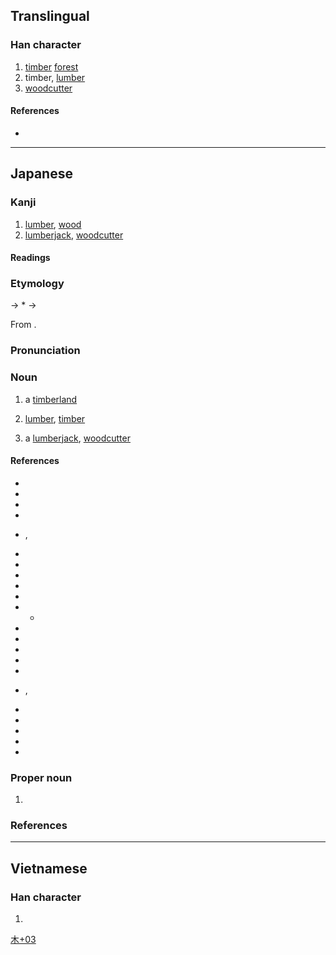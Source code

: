 {{character info/new}}
==Translingual==

===Han character===
{{Han char|rn=75|rad=木|as=03|sn=7|four=|canj=DU,XDU|ids=⿰木山}}

# [[timber]] [[forest]]
# timber, [[lumber]]
# [[woodcutter]]

====References====
* {{Han ref|kx=0513.011|dkj=14488|dj=0898.100|hdz=80019.120|uh=6763|ud=26467}}

----

==Japanese==

===Kanji===
{{ja-kanji|grade=|rs=木03}}

# [[lumber]], [[wood]]
# [[lumberjack]], [[woodcutter]]

====Readings====
{{ja-readings
|kun=そま-
}}

===Etymology===
{{wp|lang=ja}}
{{ja-kanjitab|そま|yomi=k}}
{{IPAfont|⟨so<sub>1</sub>ma⟩}} → *{{IPAchar|/sʷoma/}} → {{IPAchar|/soma/}}

From {{inh|ja|ojp|sort=そま|-}}.

{{rfe|ja}}

===Pronunciation===
{{ja-pron|y=k|そま|acc=0|acc2=1|acc_ref=DJR|acc2_ref=DJR}}

===Noun===
{{ja-noun|そま}}

# a [[timberland]]
#: {{syn|ja|杣山|tr=somayama}}
# [[lumber]], [[timber]]
#: {{syn|ja|杣木|tr=somagi}}
# a [[lumberjack]], [[woodcutter]]
#: {{syn|ja|杣人|tr=somabito}}

====References====
{{der-top3}}
* {{ja-r|杣板|そまいた}}
* {{ja-r|杣%入り|そま%いり}}
* {{ja-r|杣%入れ|そま%いれ}}
* {{ja-r|杣角|そまかく}}
* {{ja-r|杣方|そまかた|rom=-}}, {{ja-r|杣形|そまかた}}
* {{ja-r|杣川|そまがわ}}
* {{ja-r|杣%木|そま%ぎ}}
* {{ja-r|杣下し|そまくだし}}
* {{ja-r|杣%小屋|そま%ごや}}
* {{ja-r|杣%田|^そま%た}}
* {{ja-r|杣%田|^そま%だ}}
** {{ja-r|杣%田%細%工|^そま%だ%-ざい%く}}
* {{ja-r|杣%出し|そま%だし}}
* {{ja-r|杣%立つ|そま%たつ}}
* {{ja-r|杣作り|そまつくり}}
* {{ja-r|杣%取り|そま%どり}}
* {{ja-r|杣判|そまはん}}
* {{ja-r|杣人|そまびと}}, {{ja-r|杣人|そまうど}}
* {{ja-r|杣%夫|そま%ふ}}
* {{ja-r|杣道|そまみち}}
* {{ja-r|杣山|そまやま}}
* {{ja-r|蓬が杣|よもぎ が そま}}
* {{ja-r|我が立つ杣|わが たつ そま}}
{{der-bottom}}

===Proper noun===
{{ja-pos|proper|そま}}

# {{surname|lang=ja|A=a|nodot=1|sort=そま}}

===References===
<references/>

[[Category:Japanese-only CJKV Characters|木+03]]

----

==Vietnamese==

===Han character===
{{vi-hantu|[[sơn]]|rs=木03}}

# {{defn|lang=vi|sort=木03}}
